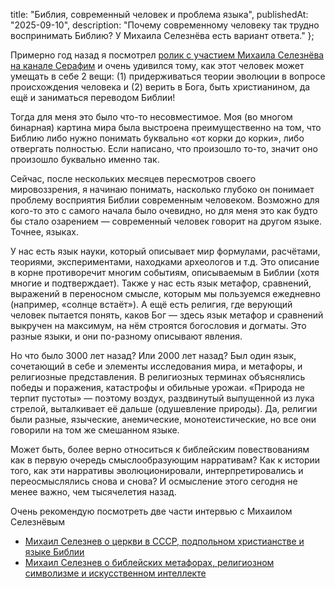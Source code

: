   title: "Библия, современный человек и проблема языка",
  publishedAt: "2025-09-10",
  description: "Почему современному человеку так трудно воспринимать Библию? У Михаила Селезнёва есть вариант ответа."
};

Примерно год назад я посмотрел [ролик с участием Михаила Селезнёва на канале Серафим](https://youtu.be/YV8xbK6msCI?si=WCybxb6yN5aGTEYu) и очень удивился тому, как этот человек может умещать в себе 2 вещи: (1) придерживаться теории эволюции в вопросе происхождения человека и (2) верить в Бога, быть христианином, да ещё и заниматься переводом Библии!

Тогда для меня это было что-то несовместимое. Моя (во многом бинарная) картина мира была выстроена преимущественно на том, что Библию либо нужно понимать буквально «от корки до корки», либо отвергать полностью. Если написано, что произошло то-то, значит оно произошло буквально именно так.

Сейчас, после нескольких месяцев пересмотров своего мировоззрения, я начинаю понимать, насколько глубоко он понимает проблему восприятия Библии современным человеком. Возможно для кого-то это с самого начала было очевидно, но для меня это как будто бы стало озарением — современный человек говорит на другом языке. Точнее, языках.

У нас есть язык науки, который описывает мир формулами, расчётами, теориями, экспериментами, находками археологов и т.д. Это описание в корне противоречит многим событиям, описываемым в Библии (хотя многие и подтверждает). Также у нас есть язык метафор, сравнений, выражений в переносном смысле, которым мы пользуемся ежедневно (например, «солнце встаёт»). А ещё есть религия, где верующий человек пытается понять, каков Бог — здесь язык метафор и сравнений выкручен на максимум, на нём строятся богословия и догматы. Это разные языки, и они по-разному описывают явления.

Но что было 3000 лет назад? Или 2000 лет назад? Был один язык, сочетающий в себе и элементы исследования мира, и метафоры, и религиозные представления. В религиозных терминах объяснялись победы и поражения, катастрофы и обильные урожаи. «Природа не терпит пустоты» — поэтому воздух, раздвинутый выпущенной из лука стрелой, выталкивает её дальше (одушевление природы). Да, религии были разные, языческие, анемические, монотеистические, но все они говорили на том же смешанном языке.

Может быть, более верно относиться к библейским повествованиям как в первую очередь смыслообразующим нарративам? Как к истории того, как эти нарративы эволюционировали, интерпретировались и переосмыслялись снова и снова? И осмысление этого сегодня не менее важно, чем тысячелетия назад.

Очень рекомендую посмотреть две части интервью с Михаилом Селезнёвым
- [Михаил Селезнев о церкви в СССР, подпольном христианстве и языке Библии](https://youtu.be/IizO5CvQ15o?si=sgEtuGbk_rHX5v_a)
- [Михаил Селезнев о библейских метафорах, религиозном символизме и искусственном интеллекте](https://youtu.be/v96cpJNoYwg?si=aJgFN9Pix70hviee)
